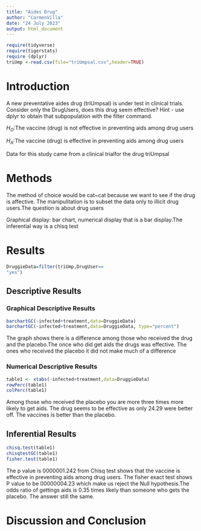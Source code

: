 ```yaml
---
title: "Aides Drug"
author: "CarmenVilla"
date: "24 July 2023"
output: html_document
---
```


```r
require(tidyverse)
require(tigerstats)
require (dplyr)
triUmp <-read.csv(file="triUmpsal.csv",header=TRUE)
```

# Introduction

<!--In this section you explain what you are trying to show.  Where did the data come from?  What is the research or other question you are trying to answer?.  If you skimp in this section expect to be marked down in your grade. Paint a picture of the project a couple of paragraphs is expected!-->

A new  preventative aides drug (triUmpsal) is under test in clinical trials. Consider only the DrugUsers, does this drug seem effective?  Hint - use dplyr to obtain that subpopulation with the filter command.

$H_O$:The vaccine (drug) is not effective in preventing aids among drug users

$H_A$:The vaccine (drug) is effective in preventing aids among drug users

Data for this study came from a clinical trialfor the drug triUmpsal


# Methods

<!--Decide on your methods:  use "variable analysis" or other appropriate descriptors.  Make sure to choose at least one graphical method and at least one numerical method. Discuss what data manipulations may be needed for example subsetting or other binning procedures and what sort of graphical displays and inferential tools will be used!-->
The method of choice would be cat~cat because we want to see if the drug is affective. The manipulitation is to subset the data only to illicit drug users.The question is about drug users

Graphical display: bar chart, numerical display that is a bar display.The inferential way is a chisq test


# Results

<!--Divide this section into two sub-sections:  One for your descriptive  results and one for your inferential results.!-->


```r
DruggieData=filter(triUmp,DrugUser==
"yes")
```


## Descriptive Results


### Graphical Descriptive Results



<!--Graphical results here.  Make sure to show your code.  Provide appropriate labels for axes, giving units if possible, and provide a good title for the graph, too.  Use the graphical results to describe the patterns if any that exist in the data as focused toward the research question. Bottom line is to explain the features of the graph that are relevant to conforming or departing to what is expected by your null hypothesis !-->

```r
barchartGC(~infected+treatment,data=DruggieData)
barchartGC(~infected+treatment,data=DruggieData, type="percent")

```

  The graph shows there is a difference among those who received the drug and the placebo.The once who did get aids the drugs was effective. The ones who received the placebo it did not make much of a difference



### Numerical Descriptive Results

<!--Numerical results go here. Use the numerical results to describe the patterns if any that exist in the data as focused toward the research question!-->

```r
table1 <- xtabs(~infected+treatment,data=DruggieData)
rowPerc(table1)
colPerc(table1)
```
Among those who received the placebo you are more three times more likely to get aids. The drug seems to be effective as only 24.29 were better off. The vaccines is better than the placebo. 



## Inferential Results


<!--State hypothesis clearly.  Make sure your discussion of the inferential test covers all the aspects that the test output produces, such as test statistic, p-value etc.  Make a decision about the null hypothesis, explain the assumptions on which the selected test/procedure was based, and why the chosen procedure satisfys the assumptions and is appropriate to answer the research question!-->


```r
chisq.test(table1)
chisqtestGC(table1)
fisher.test(table1)
```

The p value is 0000001.242 from Chisq test shows that the vaccine is effective in preventing aids among drug users.
The fisher exact test shows P value to be 00000004.23 which make us reject the Null hypothesis.The odds ratio of gettings aids is 0.35 times likely than someone who gets the placebo. The answer still the same.

# Discussion and Conclusion

<!--Discussion and conclusion here.  If you found a relationship be sure to consider whether the relationship occurs because one of the variavbles causes the other, or whether they perhasps are related for some other reason.  Watch the chapter 6 videos from the GeorgeTown videos collection.!-->
